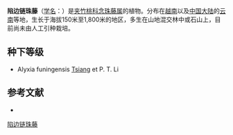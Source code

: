 {{Speciesbox
| name = 陷边链珠藤
| status = 
| status_system = 
| image =
| genus = Alyxia
| species = marginata
| authority = Pitard in Lec.
}}

'''陷边链珠藤'''（[[学名|学名]]：{{lang|la|''Alyxia marginata''}}）是[[夹竹桃科|夹竹桃科]][[念珠藤属|念珠藤属]]的植物。分布在[[越南|越南]]以及[[中国大陆|中国大陆]]的[[云南|云南]]等地，生长于海拔150米至1,800米的地区，多生在山地混交林中或石山上，目前尚未由人工引种栽培。

== 种下等级 ==
* Alyxia funingensis [[蒋英_(植物学家)|Tsiang]] et P. T. Li

== 参考文献 ==
<div class="references-small">
* {{cite web| url =http://www.bioinfo.cn/db05/KmzwSpecies.php?action=view&id=325| title =陷边链珠藤| work =《中国高等植物数据库全库》| publisher =中国科学院微生物研究所| author =昆明植物研究所| accessdate =2009-02-21| deadurl =yes| archiveurl =https://web.archive.org/web/20160305060625/http://www.bioinfo.cn/db05/KmzwSpecies.php?action=view&id=325| archivedate =2016-03-05}}
</div>
{{Taxonbar|from=Q15224965}}

[[Category:念珠藤属|陷边链珠藤]]


{{植物小作品}}